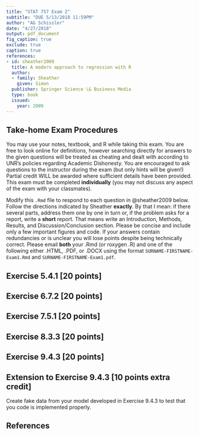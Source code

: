 ```yaml
---
title: "STAT 757 Exam 2"
subtitle: "DUE 5/13/2018 11:59PM"
author: "AG Schissler"
date: "4/27/2018"
output: pdf_document
fig_caption: true
exclude: true
caption: true
references:
- id: sheather2009
  title: A modern approach to regression with R
  author:
  - family: Sheather
    given: Simon
  publisher: Springer Science \& Business Media
  type: book
  issued:
    year: 2009
---
```


## Take-home Exam Procedures

You may use your notes, textbook, and R while taking this exam. You are free to look online for definitions, however searching directly for answers to the given questions will be treated as cheating and dealt with according to UNR’s policies regarding Academic Dishonesty. You are encouraged to ask questions to the instructor during the exam (but only hints will be given!) Partial credit WILL be awarded where sufficient details have been provided. This exam must be completed **individually** (you may not discuss any aspect of the exam with your classmates).

Modify this `.Rmd` file to respond to each question in @sheather2009 below. Follow the directions indicated by Sheather **exactly**. By that I mean: if there several parts, address them one by one in turn or, if the problem asks for a report, write a **short** report. That means write an Introduction, Methods, Results, and Discussion/Conclusion section. Please be concise and include only a few important figures and code. If your answers contain redundancies or is unclear you will lose points despite being technically correct. Please email **both** your .Rmd (or roxygen .R) and one of the following either .HTML, .PDF, or .DOCX using the format `SURNAME-FIRSTNAME-Exam1.Rmd` and `SURNAME-FIRSTNAME-Exam1.pdf`.

## Exercise 5.4.1 [20 points]

## Exercise 6.7.2 [20 points]

## Exercise 7.5.1 [20 points]

## Exercise 8.3.3 [20 points]

## Exercise 9.4.3 [20 points]

## Extension to Exercise 9.4.3 [10 points extra credit]

Create fake data from your model developed in Exercise 9.4.3 to test that you code is implemented properly.

## References
